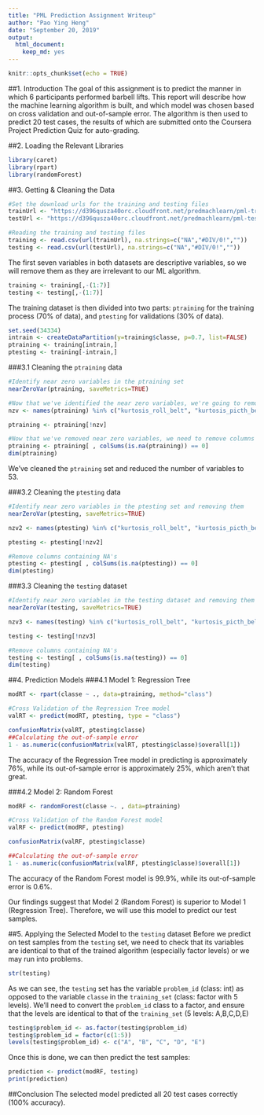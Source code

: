 ```yaml
---
title: "PML Prediction Assignment Writeup"
author: "Pao Ying Heng"
date: "September 20, 2019"
output: 
  html_document: 
    keep_md: yes
---
```


```r
knitr::opts_chunk$set(echo = TRUE)
```

##1. Introduction
The goal of this assignment is to predict the manner in which 6 participants performed barbell lifts. This report will describe how the machine learning algorithm is built, and which model was chosen based on cross validation and out-of-sample error. The algorithm is then used to predict 20 test cases, the results of which are submitted onto the Coursera Project Prediction Quiz for auto-grading. 


##2. Loading the Relevant Libraries
```r
library(caret)
library(rpart)
library(randomForest)
```

##3. Getting & Cleaning the Data
```r
#Set the download urls for the training and testing files
trainUrl <- "https://d396qusza40orc.cloudfront.net/predmachlearn/pml-training.csv"
testUrl <- "https://d396qusza40orc.cloudfront.net/predmachlearn/pml-testing.csv"

#Reading the training and testing files
training <- read.csv(url(trainUrl), na.strings=c("NA","#DIV/0!",""))
testing <- read.csv(url(testUrl), na.strings=c("NA","#DIV/0!",""))
```

The first seven variables in both datasets are descriptive variables, so we will remove them as they are irrelevant to our ML algorithm.
```r
training <- training[,-(1:7)]
testing <- testing[,-(1:7)]
```


The training dataset is then divided into two parts: `ptraining` for the training process (70% of data), and `ptesting` for validations (30% of data). 

```r
set.seed(34334)
intrain <- createDataPartition(y=training$classe, p=0.7, list=FALSE)
ptraining <- training[intrain,]
ptesting <- training[-intrain,]
```

###3.1 Cleaning the `ptraining` data
```r
#Identify near zero variables in the ptraining set
nearZeroVar(ptraining, saveMetrics=TRUE) 

#Now that we've identified the near zero variables, we're going to remove them from the ptraining set 
nzv <- names(ptraining) %in% c("kurtosis_roll_belt", "kurtosis_picth_belt","kurtosis_yaw_belt", "skewness_roll_belt", "skewness_roll_belt.1", "skewness_yaw_belt","max_yaw_belt", "min_yaw_belt", "amplitude_yaw_belt", "avg_roll_arm", "stddev_roll_arm","var_roll_arm", "avg_pitch_arm", "stddev_pitch_arm", "var_pitch_arm", "avg_yaw_arm","stddev_yaw_arm", "var_yaw_arm", "kurtosis_roll_arm", "kurtosis_picth_arm","kurtosis_yaw_arm", "skewness_roll_arm", "skewness_pitch_arm", "skewness_yaw_arm","max_roll_arm","min_roll_arm","min_pitch_arm","amplitude_roll_arm","amplitude_pitch_arm","kurtosis_roll_dumbbell", "kurtosis_picth_dumbbell", "kurtosis_yaw_dumbbell", "skewness_roll_dumbbell","skewness_pitch_dumbbell", "skewness_yaw_dumbbell", "max_yaw_dumbbell", "min_yaw_dumbbell", "amplitude_yaw_dumbbell", "kurtosis_roll_forearm", "kurtosis_picth_forearm", "kurtosis_yaw_forearm", "skewness_roll_forearm", "skewness_pitch_forearm","skewness_yaw_forearm", "max_roll_forearm", "max_yaw_forearm", "min_roll_forearm", "min_yaw_forearm", "amplitude_roll_forearm","amplitude_yaw_forearm", "avg_roll_forearm", "stddev_roll_forearm", "var_roll_forearm", "avg_pitch_forearm", "stddev_pitch_forearm", "var_pitch_forearm", "avg_yaw_forearm","stddev_yaw_forearm", "var_yaw_forearm")

ptraining <- ptraining[!nzv]

#Now that we've removed near zero variables, we need to remove columns containing NA's
ptraining <- ptraining[ , colSums(is.na(ptraining)) == 0]
dim(ptraining) 
```
We've cleaned the `ptraining` set and reduced the number of variables to 53.

###3.2 Cleaning the `ptesting` data
```r
#Identify near zero variables in the ptesting set and removing them
nearZeroVar(ptesting, saveMetrics=TRUE)
```

```r
nzv2 <- names(ptesting) %in% c("kurtosis_roll_belt", "kurtosis_picth_belt","kurtosis_yaw_belt", "skewness_roll_belt", "skewness_roll_belt.1", "skewness_yaw_belt","max_yaw_belt", "min_yaw_belt", "amplitude_yaw_belt", "avg_roll_arm", "stddev_roll_arm","var_roll_arm", "avg_pitch_arm", "stddev_pitch_arm", "var_pitch_arm", "avg_yaw_arm","stddev_yaw_arm", "var_yaw_arm", "kurtosis_roll_arm", "kurtosis_picth_arm","kurtosis_yaw_arm", "skewness_roll_arm", "skewness_pitch_arm", "skewness_yaw_arm","max_roll_arm","min_roll_arm","min_pitch_arm","amplitude_roll_arm","amplitude_pitch_arm","kurtosis_roll_dumbbell", "kurtosis_picth_dumbbell", "kurtosis_yaw_dumbbell", "skewness_roll_dumbbell","skewness_pitch_dumbbell", "skewness_yaw_dumbbell", "max_yaw_dumbbell", "min_yaw_dumbbell", "amplitude_yaw_dumbbell", "kurtosis_roll_forearm", "kurtosis_picth_forearm", "kurtosis_yaw_forearm", "skewness_roll_forearm", "skewness_pitch_forearm","skewness_yaw_forearm", "max_roll_forearm", "max_yaw_forearm", "min_roll_forearm", "min_yaw_forearm", "amplitude_roll_forearm","amplitude_yaw_forearm", "avg_roll_forearm", "stddev_roll_forearm", "var_roll_forearm", "avg_pitch_forearm", "stddev_pitch_forearm", "var_pitch_forearm", "avg_yaw_forearm","stddev_yaw_forearm", "var_yaw_forearm")

ptesting <- ptesting[!nzv2]

#Remove columns containing NA's
ptesting <- ptesting[ , colSums(is.na(ptesting)) == 0]
dim(ptesting)
```

###3.3 Cleaning the `testing` dataset
```r
#Identify near zero variables in the testing dataset and removing them
nearZeroVar(testing, saveMetrics=TRUE)
```

```r
nzv3 <- names(testing) %in% c("kurtosis_roll_belt", "kurtosis_picth_belt","kurtosis_yaw_belt", "skewness_roll_belt", "skewness_roll_belt.1", "skewness_yaw_belt","max_yaw_belt", "min_yaw_belt", "amplitude_yaw_belt", "avg_roll_arm", "stddev_roll_arm","var_roll_arm", "avg_pitch_arm", "stddev_pitch_arm", "var_pitch_arm", "avg_yaw_arm","stddev_yaw_arm", "var_yaw_arm", "kurtosis_roll_arm", "kurtosis_picth_arm","kurtosis_yaw_arm", "skewness_roll_arm", "skewness_pitch_arm", "skewness_yaw_arm","max_roll_arm","min_roll_arm","min_pitch_arm","amplitude_roll_arm","amplitude_pitch_arm","kurtosis_roll_dumbbell", "kurtosis_picth_dumbbell", "kurtosis_yaw_dumbbell", "skewness_roll_dumbbell","skewness_pitch_dumbbell", "skewness_yaw_dumbbell", "max_yaw_dumbbell", "min_yaw_dumbbell", "amplitude_yaw_dumbbell", "kurtosis_roll_forearm", "kurtosis_picth_forearm", "kurtosis_yaw_forearm", "skewness_roll_forearm", "skewness_pitch_forearm","skewness_yaw_forearm", "max_roll_forearm", "max_yaw_forearm", "min_roll_forearm", "min_yaw_forearm", "amplitude_roll_forearm","amplitude_yaw_forearm", "avg_roll_forearm", "stddev_roll_forearm", "var_roll_forearm", "avg_pitch_forearm", "stddev_pitch_forearm", "var_pitch_forearm", "avg_yaw_forearm","stddev_yaw_forearm", "var_yaw_forearm")

testing <- testing[!nzv3]

#Remove columns containing NA's
testing <- testing[ , colSums(is.na(testing)) == 0]
dim(testing)
```

##4. Prediction Models
###4.1 Model 1: Regression Tree
```r
modRT <- rpart(classe ~ ., data=ptraining, method="class")

#Cross Validation of the Regression Tree model
valRT <- predict(modRT, ptesting, type = "class")

confusionMatrix(valRT, ptesting$classe)
##Calculating the out-of-sample error
1 - as.numeric(confusionMatrix(valRT, ptesting$classe)$overall[1])
```
The accuracy of the Regression Tree model in predicting is approximately 76%, while its out-of-sample error is approximately 25%, which aren't that great.


###4.2 Model 2: Random Forest
```r
modRF <- randomForest(classe ~. , data=ptraining)

#Cross Validation of the Random Forest model
valRF <- predict(modRF, ptesting)

confusionMatrix(valRF, ptesting$classe) 

##Calculating the out-of-sample error
1 - as.numeric(confusionMatrix(valRF, ptesting$classe)$overall[1])
```
The accuracy of the Random Forest model is 99.9%, while its out-of-sample error is 0.6%.

Our findings suggest that Model 2 (Random Forest) is superior to Model 1 (Regression Tree). Therefore, we will use this model to predict our test samples.

##5. Applying the Selected Model to the `testing` dataset
Before we predict on test samples from the `testing` set, we need to check that its variables are identical to that of the trained algorithm (especially factor levels) or we may run into problems.

```r
str(testing)
```
As we can see, the `testing` set has the variable `problem_id` (class: int) as opposed to the variable `classe` in the `training_set` (class: factor with 5 levels). We'll need to convert the `problem_id` class to a factor, and ensure that the levels are identical to that of the `training_set` (5 levels: A,B,C,D,E)

```r
testing$problem_id <- as.factor(testing$problem_id)
testing$problem_id = factor(c(1:5))
levels(testing$problem_id) <- c("A", "B", "C", "D", "E")
```

Once this is done, we can then predict the test samples:
```r
prediction <- predict(modRF, testing)
print(prediction)
```

##Conclusion
The selected model predicted all 20 test cases correctly (100% accuracy).